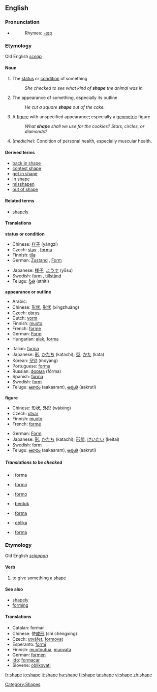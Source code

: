 ==English==

===Pronunciation===
* {{IPA|/ʃeɪp/}}
*:Rhymes: [[Rhymes:English:-eɪp|-eɪp]]

===Etymology===
Old English ''[[sceap]]''

====Noun====
{{en-noun}}

# The [[status]] or [[condition]] of something
#:''She checked to see what kind of '''shape''' the animal was in.''
# The appearance of something, especially its outline
#:''He cut a square '''shape''' out of the cake.''
# A [[figure]] with unspecified appearance; especially a [[geometric]] figure
#:''What '''shape''' shall we use for the cookies?  Stars, circles, or diamonds?''
# (''medicine''): Condition of personal health, especially muscular health.

====Derived terms====
*[[back in shape]]
*[[contest shape]]
*[[get in shape]]
*[[in shape]]
*[[misshapen]]
*[[out of shape]]

====Related terms====
*[[shapely]]

====Translations====
'''status or condition'''
{{top}}
*Chinese: [[样子]] (yàngzi)
*Czech: [[stav]] {{m}}, [[forma]] {{f}}
*Finnish: [[tila]]
*German: [[Zustand]] {{m}}, [[Form]] {{f}}
{{mid}}
*Japanese: [[様子]], [[ようす]] (yōsu)
*Swedish: [[form]] {{c}}, [[tillstånd]] {{n}}
*Telugu: [[స్థితి]] (sthiti)
{{bottom}}

'''appearance or outline'''
{{top}}
*Arabic: {{ARchar|[[شكل]]}} {{IPAchar|(šakl)}}
*Chinese: [[形狀]], [[形状]] (xíngzhuàng)
*Czech: [[obrys]] {{m}}
*Dutch: [[vorm]]
*Finnish: [[muoto]]
*French: [[forme]] {{f}}
*German: [[Form]] {{f}}
*Hungarian: [[alak]], [[forma#Hungarian|forma]]
{{mid}}
*Italian: [[forma#Italian|forma]] {{f}}
*Japanese: [[形]], [[かたち]] (katachi); [[型]], [[かた]] (kata)
*Korean: [[모양]] (moyang)
*Portuguese: [[forma#Portuguese|forma]] {{f}}
*Russian: [[форма]] (fórma) {{f}}
*Spanish: [[forma#Spanish|forma]] {{f}}
*Swedish: [[form#Swedish|form]] {{c}}
*Telugu: [[ఆకారం]] (aakaaram), [[ఆకృతి]] (aakruti)
{{bottom}}

'''figure'''
{{top}}
*Chinese: [[形状]], [[外形]] (wàixíng)
*Czech: [[útvar]] {{m}}
*Finnish: [[muoto]]
*French: [[forme]] {{f}}
{{mid}}
*German: [[Form]] {{f}}
*Japanese: [[形]], [[かたち]] (katachi); [[形態]], [[けいたい]] (keitai)
*Swedish: [[form]] {{c}}
*Telugu: [[ఆకారం]] (aakaaram), [[ఆకృతి]] (aakruti)
{{bottom}}

=====Translations to be checked=====
{{checktrans}}
*{{ttbc|Catalan}}: forma
*{{ttbc|Esperanto}}: [[formo]]
*{{ttbc|Ido}}: [[formo]]
*{{ttbc|Indonesian}}: [[bentuk]]
*{{ttbc|Italian}}: [[forma]]
*{{ttbc|Slovene}}: [[oblika]] {{f}}
*{{ttbc|Spanish}}: [[forma]] {{f}}

===Etymology===
Old English ''[[scieppan]]''

====Verb====
{{en-verb|shap|ing}}

# to give something a [[shape]]

====See also====
*[[shapely]]
*[[form]]ing

====Translations====
*Catalan: formar
*Chinese: 使[[成形]] (shǐ chéngxíng)
*Czech: [[utvářet]], [[formovat]]
*Esperanto: [[formi]]
*Finnish: [[muotoutua]], [[muovata]]
*German: [[formen]]
*[[Ido]]: [[formacar]]
*Slovene: [[oblikovati]]

[[Category:Shapes]]

[[fr:shape]]
[[io:shape]]
[[it:shape]]
[[hu:shape]]
[[fi:shape]]
[[ta:shape]]
[[vi:shape]]
[[zh:shape]]